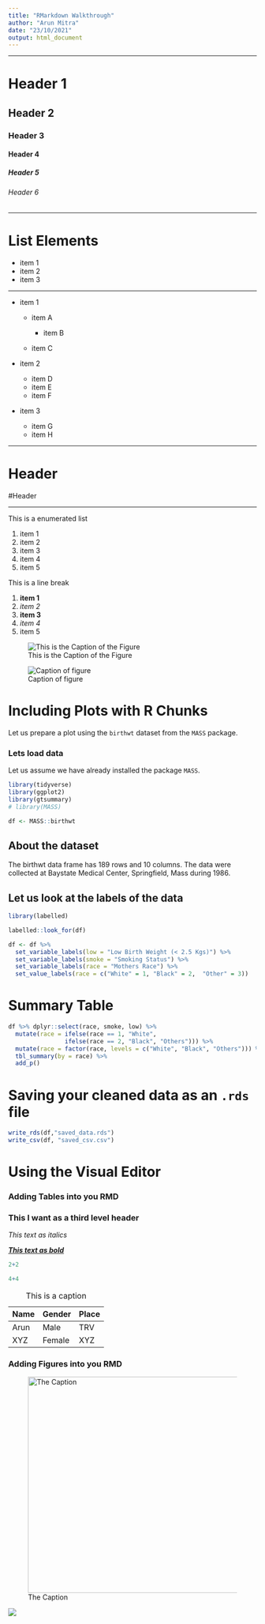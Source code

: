 ```yaml
---
title: "RMarkdown Walkthrough"
author: "Arun Mitra"
date: "23/10/2021"
output: html_document
---
```


------------------------------------------------------------------------

# Header 1

## Header 2

### Header 3

#### Header 4

##### Header 5

###### Header 6

------------------------------------------------------------------------

# List Elements

-   item 1
-   item 2
-   item 3

------------------------------------------------------------------------

-   item 1

    -   item A

        -   item B

    -   item C

-   item 2

    -   item D
    -   item E
    -   item F

-   item 3

    -   item G
    -   item H

------------------------------------------------------------------------

# Header

#Header

------------------------------------------------------------------------

This is a enumerated list

1.  item 1
2.  item 2
3.  item 3
4.  item 4
5.  item 5

This is a line break

1.  **item 1**
2.  *item 2*
3.  **item 3**
4.  *item 4*
5.  item 5

![This is the Caption of the Figure](RIntro2021.png)

![Caption of figure](rmd_1.jpg)

# Including Plots with R Chunks

Let us prepare a plot using the `birthwt` dataset from the `MASS` package.

### Lets load data

Let us assume we have already installed the package `MASS`.

```r
library(tidyverse)
library(ggplot2)
library(gtsummary)
# library(MASS)

df <- MASS::birthwt

```

## About the dataset

The birthwt data frame has 189 rows and 10 columns. The data were collected at Baystate Medical Center, Springfield, Mass during 1986.

## Let us look at the labels of the data

```r
library(labelled)

labelled::look_for(df)

df <- df %>% 
  set_variable_labels(low = "Low Birth Weight (< 2.5 Kgs)") %>% 
  set_variable_labels(smoke = "Smoking Status") %>% 
  set_variable_labels(race = "Mothers Race") %>% 
  set_value_labels(race = c("White" = 1, "Black" = 2,  "Other" = 3))


```

# Summary Table

```r
df %>% dplyr::select(race, smoke, low) %>%
  mutate(race = ifelse(race == 1, "White",
                ifelse(race == 2, "Black", "Others"))) %>% 
  mutate(race = factor(race, levels = c("White", "Black", "Others"))) %>% 
  tbl_summary(by = race) %>% 
  add_p()

```

# Saving your cleaned data as an `.rds` file

```r
write_rds(df,"saved_data.rds")
write_csv(df, "saved_csv.csv")

```

# Using the Visual Editor

### Adding Tables into you RMD

### This I want as a third level header

*This text as italics*

[***This text as bold***]{.ul}

```r

2+2 

4+4 

```

| Name | Gender | Place |
|------|--------|-------|
| Arun | Male   | TRV   |
| XYZ  | Female | XYZ   |

: This is a caption

### Adding Figures into you RMD

![The Caption](images/Fig1_Epidemic_Curve.png "This is the epidemic curve of COVID-19 in India"){width="438"}

![](images/google_mobolity_2.JPG)
